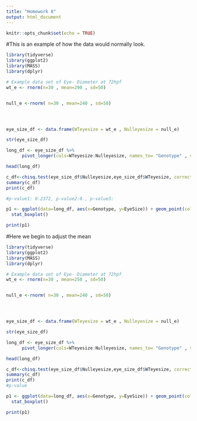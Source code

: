 ```yaml
---
title: "Homework 8"
output: html_document
---
```


```r
knitr::opts_chunk$set(echo = TRUE)
```

#This is an example of how the data would normally look.
```r
library(tidyverse)
library(ggplot2)
library(MASS)
library(dplyr)

# Example data set of Eye- Diameter at 72hpf
wt_e <- rnorm(n=30 , mean=290 , sd=50)


null_e <-rnorm( n=30 , mean=240 , sd=50)




eye_size_df <- data.frame(WTeyesize = wt_e , Nulleyesize = null_e)

str(eye_size_df)

long_df <- eye_size_df %>%
      pivot_longer(cols=WTeyesize:Nulleyesize, names_to= "Genotype" , values_to= "EyeSize")

head(long_df)

c_df<-chisq.test(eye_size_df$Nulleyesize,eye_size_df$WTeyesize, correct=FALSE)
summary(c_df)
print(c_df)

#p-value1: 0.2372, p-value2:0., p-value3:

p1 <- ggplot(data=long_df, aes(x=Genotype, y=EyeSize)) + geom_point(color="white" , fill="purple", size=0.2) +
  stat_boxplot()

print(p1)


```

#Here we begin to adjust the mean

```r
library(tidyverse)
library(ggplot2)
library(MASS)
library(dplyr)

# Example data set of Eye- Diameter at 72hpf
wt_e <- rnorm(n=30 , mean=250 , sd=50)


null_e <-rnorm( n=30 , mean=240 , sd=50)




eye_size_df <- data.frame(WTeyesize = wt_e , Nulleyesize = null_e)

str(eye_size_df)

long_df <- eye_size_df %>%
      pivot_longer(cols=WTeyesize:Nulleyesize, names_to= "Genotype" , values_to= "EyeSize")

head(long_df)

c_df<-chisq.test(eye_size_df$Nulleyesize,eye_size_df$WTeyesize, correct=FALSE)
summary(c_df)
print(c_df)
#p-value 

p1 <- ggplot(data=long_df, aes(x=Genotype, y=EyeSize)) + geom_point(color="white" , fill="purple", size=0.2) +
  stat_boxplot()

print(p1)




```
